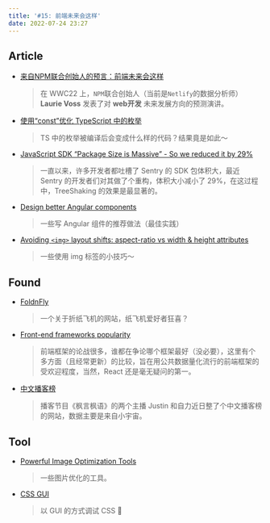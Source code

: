---
title: '#15: 前端未来会这样'
date: 2022-07-24 23:27
---

## Article

- [来自NPM联合创始人的预言：前端未来会这样](https://mp.weixin.qq.com/s/-NQBuAo0ykStwG9zInPpxg)
    
    > 在 WWC22 上，`NPM`联合创始人（当前是`Netlify`的数据分析师）**Laurie Voss** 发表了对 **web开发** 未来发展方向的预测演讲。


- [使用“const”优化 TypeScript 中的枚举](https://morioh.com/p/064975d8b469)
    
    > TS 中的枚举被编译后会变成什么样的代码？结果竟是如此～


- [JavaScript SDK “Package Size is Massive” - So we reduced it by 29%](https://blog.sentry.io/2022/07/19/javascript-sdk-package-reduced)
    
    > 一直以来，许多开发者都吐槽了 Sentry 的 SDK 包体积大，最近 Sentry 的开发者们对其做了个重构，体积大小减小了 29%，在这过程中，TreeShaking 的效果是最显著的。

    
- [Design better Angular components](https://sergeygultyayev.medium.com/design-better-angular-components-2b89d27b262d)
    
    > 一些写 Angular 组件的推荐做法（最佳实践）


- [Avoiding `<img>` layout shifts: aspect-ratio vs width & height attributes](https://jakearchibald.com/2022/img-aspect-ratio/)
    
    > 一些使用 img 标签的小技巧～


## Found

- [FoldnFly](https://www.foldnfly.com/)
    
    > 一个关于折纸飞机的网站，纸飞机爱好者狂喜？


- [Front-end frameworks popularity](https://gist.github.com/tkrotoff/b1caa4c3a185629299ec234d2314e190)
    
    > 前端框架的论战很多，谁都在争论哪个框架最好（没必要），这里有个多方面（且经常更新）的比较，旨在用公共数据量化流行的前端框架的受欢迎程度，当然，React 还是毫无疑问的第一。

    
- [中文播客榜](https://xyzrank.com/)
    
    > 播客节目《枫言枫语》的两个主播 Justin 和自力近日整了个中文播客榜的网站，数据主要是来自小宇宙。
 

## Tool

- [Powerful Image Optimization Tools](https://www.smashingmagazine.com/2022/07/powerful-image-optimization-tools/)
    
    > 一些图片优化的工具。

    
- [CSS GUI](https://components.ai/css-gui)
    
    > 以 GUI 的方式调试 CSS 🤔
